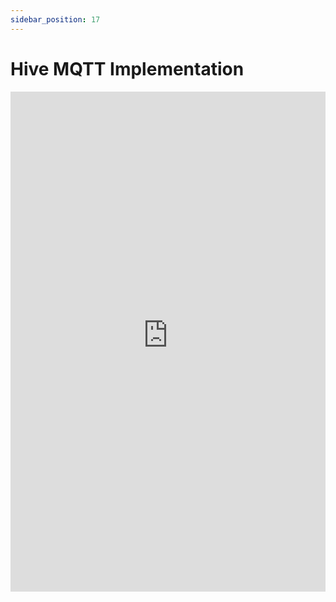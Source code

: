 ---
sidebar_position: 17
---

# Hive MQTT Implementation

<embed
      src="https://redback-operations.github.io/redback-documentation/pdf/HIVEMQ-report.pdf"
      type="application/pdf"
      width="100%"
      height="800px"
/>